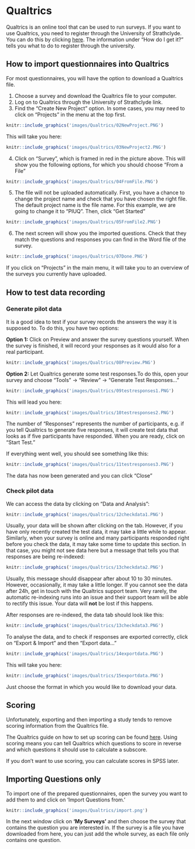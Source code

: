 # Qualtrics

Qualtrics is an online tool that can be used to run surveys. If you want to use Qualtrics, you need to register through the University of Strathclyde. You can do this by clicking [here](https://www.strath.ac.uk/is/software/qualtrics/). The information under "How do I get it?" tells you what to do to register through the university. 

## How to import questionnaires into Qualtrics
For most questionnaires, you will have the option to download a Qualtrics file.

1. Choose a survey and download the Qualtrics file to your computer.
2. Log on to Qualtrics through the University of Strathclyde link.
3. Find the "Create New Project" option. In some cases, you may need to click on "Projects" in the menu at the top first.

```r

knitr::include_graphics('images/Qualtrics/02NewProject.PNG')
```




This will take you here:

```r

knitr::include_graphics('images/Qualtrics/03NewProject2.PNG')
```
4. Click on "Survey", which is framed in red in the picture above. This will show you the following options, for which you should choose "From a File"

```r

knitr::include_graphics('images/Qualtrics/04FromFile.PNG')
```
5. The file will not be uploaded automatically. First, you have a chance to change the project name and check that you have chosen the right file. The default project name is the file name. For this example, we are going to change it to "PIUQ". Then, click "Get Started"

```r

knitr::include_graphics('images/Qualtrics/05FromFile2.PNG')
```
6. The next screen will show you the imported questions. Check that they match the questions and responses you can find in the Word file of the survey.

```r

knitr::include_graphics('images/Qualtrics/07Done.PNG')
```

If you click on "Projects" in the main menu, it will take you to an overview of the surveys you currently have uploaded.


## How to test data recording

### Generate pilot data
It is a good idea to test if your survey records the answers the way it is supposed to. To do this, you have two options:

**Option 1:** Click on Preview and answer the survey questions yourself. When the survey is finished, it will record your responses as it would also for a real participant.
```r

knitr::include_graphics('images/Qualtrics/08Preview.PNG')
```

**Option 2:** Let Qualtrics generate some test responses.To do this, open your survey and choose "Tools" -> "Review" -> "Generate Test Responses..."

```r

knitr::include_graphics('images/Qualtrics/09testresponses1.PNG')
```

This will lead you here:
```r

knitr::include_graphics('images/Qualtrics/10testresponses2.PNG')
```

The number of "Responses" represents the number of participants, e.g. if you tell Qualtrics to generate five responses, it will create test data that looks as if five participants have responded. When you are ready, click on "Start Test."

If everything went well, you should see something like this:
```r

knitr::include_graphics('images/Qualtrics/11testresponses3.PNG')
```


The data has now been generated and you can click "Close"

### Check pilot data

We can access the data by clicking on "Data and Analysis":



```r

knitr::include_graphics('images/Qualtrics/12checkdata1.PNG')
```



Usually, your data will be shown after clicking on the tab. However, if you have only recently created the test data, it may take a little while to appear. Similarly, when your survey is online and many participants responded right before you check the data, it may take some time to update this section. In that case, you might not see data here but a message that tells you that responses are being re-indexed:



```r

knitr::include_graphics('images/Qualtrics/13checkdata2.PNG')
```

Usually, this message should disappear after about 10 to 30 minutes. However, occasionally, it may take a little longer. If you cannot see the data after 24h, get in touch with the Qualtrics support team. Very rarely, the automatic re-indexing runs into an issue and their support team will be able to rectify this issue. Your data will **not** be lost if this happens.

After responses are re-indexed, the data tab should look like this:

```r

knitr::include_graphics('images/Qualtrics/13checkdata3.PNG')
```


To analyse the data, and to check if responses are exported correctly, click on "Export & Import" and then "Export data..."

```r

knitr::include_graphics('images/Qualtrics/14exportdata.PNG')
```

This will take you here:

```r

knitr::include_graphics('images/Qualtrics/15exportdata.PNG')
```

Just choose the format in which you would like to download your data.

## Scoring

Unfortunately, exporting and then importing a study tends to remove scoring information from the Qualtrics file.

The Qualtrics guide on how to set up scoring can be found [here](https://www.qualtrics.com/support/survey-platform/survey-module/survey-tools/scoring/). Using scoring means you can tell Qualtrics which questions to score in reverse and which questions it should use to calculate a subscore.

If you don't want to use scoring, you can calculate scores in SPSS later.

## Importing Questions only

To import one of the prepared questionnaires, open the survey you want to add them to and click on 'Import Questions from.'


```r

knitr::include_graphics('images/Qualtrics/import.png')
```

In the next window click on **'My Surveys'** and then choose the survey that contains the question you are interested in. If the survey is a file you have downloaded from here, you can just add the whole survey, as each file only contains one question.

